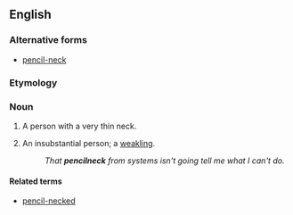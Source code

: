 ==English==

===Alternative forms===
* [[pencil-neck]]

===Etymology===
{{compound|pencil|neck|lang=en}}

===Noun===
{{en-noun}}

# A person with a very thin neck.
# {{lb|en|US|pejorative}} An insubstantial person; a [[weakling]].
#: ''That '''pencilneck''' from systems isn't going tell me what I can't do.''

====Related terms====
* [[pencil-necked]]